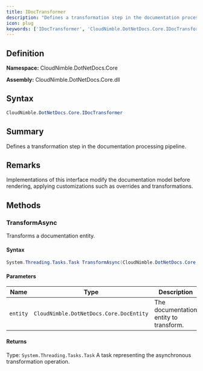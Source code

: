 ```yaml
---
title: IDocTransformer
description: "Defines a transformation step in the documentation processing pipeline."
icon: plug
keywords: ['IDocTransformer', 'CloudNimble.DotNetDocs.Core.IDocTransformer', 'CloudNimble.DotNetDocs.Core', 'interface']
---
```


## Definition

**Namespace:** CloudNimble.DotNetDocs.Core

**Assembly:** CloudNimble.DotNetDocs.Core.dll

## Syntax

```csharp
CloudNimble.DotNetDocs.Core.IDocTransformer
```

## Summary

Defines a transformation step in the documentation processing pipeline.

## Remarks

Implementations of this interface modify the documentation model before rendering,
            applying customizations such as overrides and transformations.

## Methods

### TransformAsync

Transforms a documentation entity.

#### Syntax

```csharp
System.Threading.Tasks.Task TransformAsync(CloudNimble.DotNetDocs.Core.DocEntity entity)
```

#### Parameters

| Name | Type | Description |
|------|------|-------------|
| `entity` | `CloudNimble.DotNetDocs.Core.DocEntity` | The documentation entity to transform. |

#### Returns

Type: `System.Threading.Tasks.Task`
A task representing the asynchronous transformation operation.

